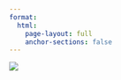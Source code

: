 ```yaml
---
format: 
  html:
    page-layout: full
    anchor-sections: false
---
```


![](assets/Recipie-for-Fundraising-Success.png){fig-align="center"}
